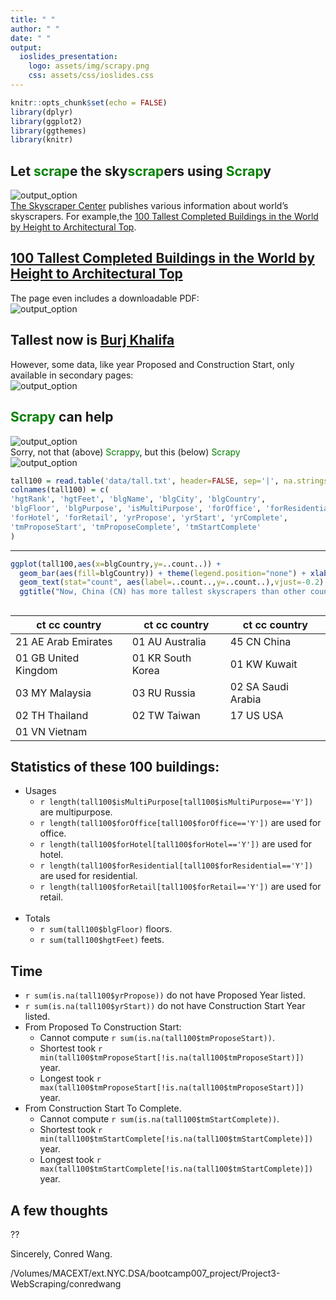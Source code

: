 ```yaml
---
title: " "
author: " "
date: " "
output:
  ioslides_presentation:
    logo: assets/img/scrapy.png 
    css: assets/css/ioslides.css
---
```


```r
knitr::opts_chunk$set(echo = FALSE)
library(dplyr)
library(ggplot2)
library(ggthemes)
library(knitr)
```

## Let <font color="green">scrap</font>e the sky<font color="green">scrap</font>ers using <font color="green">Scrap</font>y
<img src="assets/img/tall100aa.jpg" alt="output_option"><br>
[The Skyscraper Center](https://skyscrapercenter.com) publishes various information about world's skyscrapers.  For example,the [100 Tallest Completed Buildings in the World by Height to Architectural Top](https://skyscrapercenter.com/buildings).

## [100 Tallest Completed Buildings in the World by Height to Architectural Top](https://skyscrapercenter.com/buildings) 
The page even includes a downloadable PDF: <br>
<img src="assets/img/tall100b.jpg" alt="output_option">

## Tallest now is [Burj Khalifa](https://skyscrapercenter.com/building/burj-khalifa/3)
However, some data, like year Proposed and Construction Start, only available in secondary pages:<br>
<img src="assets/img/tall100c.jpg" alt="output_option">

## <font color="green">Scrapy</font> can help
<img src="assets/img/scrapy.doo.jpg" alt="output_option"><br>
Sorry, not that (above) <font color="green">Scrap</font>p<font color="green">y</font>, but this (below) <font color="green">Scrapy</font><br>
<img src="assets/img/goscrape-logo.png" alt="output_option">

```r
tall100 = read.table('data/tall.txt', header=FALSE, sep='|', na.strings=(NA))
colnames(tall100) = c(
'hgtRank', 'hgtFeet', 'blgName', 'blgCity', 'blgCountry',
'blgFloor', 'blgPurpose', 'isMultiPurpose', 'forOffice', 'forResidential',
'forHotel', 'forRetail', 'yrPropose', 'yrStart', 'yrComplete',
'tmProposeStart', 'tmProposeComplete', 'tmStartComplete'
)
```
---
```r
ggplot(tall100,aes(x=blgCountry,y=..count..)) + 
  geom_bar(aes(fill=blgCountry)) + theme(legend.position="none") + xlab("Country") + 
  geom_text(stat="count", aes(label=..count..,y=..count..),vjust=-0.2) +
  ggtitle("Now, China (CN) has more tallest skyscrapers than other countries")
```   

##
ct cc country        | ct cc country     | ct cc country
---------------------|-------------------|-------------------
21 AE Arab Emirates  | 01 AU Australia   | 45 CN China
01 GB United Kingdom | 01 KR South Korea | 01 KW Kuwait 
03 MY Malaysia       | 03 RU Russia      | 02 SA Saudi Arabia
02 TH Thailand       | 02 TW Taiwan      | 17 US USA
01 VN Vietnam        |                   |

## Statistics of these 100 buildings:

* Usages
    + `r length(tall100$isMultiPurpose[tall100$isMultiPurpose=='Y'])` are multipurpose.
    + `r length(tall100$forOffice[tall100$forOffice=='Y'])` are used for office.
    + `r length(tall100$forHotel[tall100$forHotel=='Y'])` are used for hotel.
    + `r length(tall100$forResidential[tall100$forResidential=='Y'])` are used for residential.
    + `r length(tall100$forRetail[tall100$forRetail=='Y'])` are used for retail. 
<br>    
* Totals
    + `r sum(tall100$blgFloor)` floors.
    + `r sum(tall100$hgtFeet)` feets.
<br>

## Time
* `r sum(is.na(tall100$yrPropose))` do not have Proposed Year listed.
* `r sum(is.na(tall100$yrStart))` do not have Construction Start Year listed.
* From Proposed To Construction Start:
    + Cannot compute `r sum(is.na(tall100$tmProposeStart))`.
    + Shortest took `r min(tall100$tmProposeStart[!is.na(tall100$tmProposeStart)])` year.
    + Longest  took `r max(tall100$tmProposeStart[!is.na(tall100$tmProposeStart)])` year.
* From Construction Start To Complete.    
    + Cannot compute `r sum(is.na(tall100$tmStartComplete))`.    
    + Shortest took `r min(tall100$tmStartComplete[!is.na(tall100$tmStartComplete)])` year.
    + Longest  took `r max(tall100$tmStartComplete[!is.na(tall100$tmStartComplete)])` year.

## A few thoughts

??

Sincerely, Conred Wang.

/Volumes/MACEXT/ext.NYC.DSA/bootcamp007_project/Project3-WebScraping/conredwang

